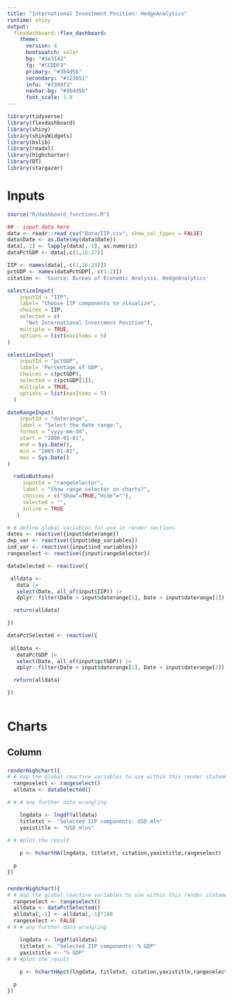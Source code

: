 ```yaml
---
title: "International Investment Position: HedgeAnalytics"
runtime: shiny
output: 
  flexdashboard::flex_dashboard:
    theme:
      version: 4
      bootswatch: solar
      bg: "#1e3142"
      fg: "#CCDDF3"
      primary: "#3b4d5b"
      secondary: "#123051"
      info: "#3399f3"
      navbar-bg: "#3b4d5b"
      font_scale: 1.0
---
```


```r
library(tidyverse)
library(flexdashboard)
library(shiny)
library(shinyWidgets)
library(bslib)
library(readxl)
library(highcharter)
library(DT)
library(stargazer)


```

Inputs {.sidebar data-width=300 bg="#1e3142"}
===========================================

```r
source("R/dashboard_functions.R")

## - input data here 
data <- readr::read_csv("Data/IIP.csv", show_col_types = FALSE)
data$Date <- as.Date(my(data$Date))
data[,-1] <- lapply(data[,-1], as.numeric)
dataPctGDP <- data[,c(1,16:27)]

IIP <- names(data[,-c(1,16:23)])
pctGDP <- names(dataPctGDP[,-c(1:2)])
citation <- 'Source: Bureau of Economic Analysis, HedgeAnalytics'

selectizeInput(
    inputId = "IIP",
    label= "Choose IIP components to visualize",
    choices = IIP,
    selected = c(
      "Net International Investment Position"),
    multiple = TRUE,
    options = list(maxItems = 5)
)

selectizeInput(
    inputId = "pctGDP",
    label= 'Percentage of GDP',
    choices = c(pctGDP),
    selected = c(pctGDP[1]),
    multiple = TRUE,
    options = list(maxItems = 5)
  )

dateRangeInput(
    inputId = "daterange",
    label = "Select the date range:",
    format = "yyyy-mm-dd",
    start = "2006-01-01",
    end = Sys.Date(),
    min = "2005-01-01",
    max = Sys.Date()
)

  radioButtons(
     inputId = "rangeSelector",
     label = "Show range selector on charts?",
     choices = c("Show"=TRUE,"Hide"=""),
     selected = "",
     inline = TRUE
   )
```



```r

# # define global variables for use in render sections
dates <- reactive({input$daterange})
dep_var <- reactive({input$dep_variables})
ind_var <- reactive({input$ind_variables})
rangeselect <- reactive({input$rangeSelector})

dataSelected <- reactive({

 alldata <-
   data |>
   select(Date, all_of(input$IIP)) |>
   dplyr::filter(Date > input$daterange[1], Date < input$daterange[2])

  return(alldata)

})

dataPctSelected <- reactive({
  
 alldata <-
   dataPctGDP |>
   select(Date, all_of(input$pctGDP)) |>
   dplyr::filter(Date > input$daterange[1], Date < input$daterange[2])

  return(alldata)

})



```
Charts
=====================================  

Column
-------------------------------------
    
### 

```r


renderHighchart({
# # map the global reactive variables to use within this render statement
  rangeselect <- rangeselect()
  alldata <- dataSelected()

# # # any further data wrangling

    lngdata <- lngdf(alldata)
    titletxt <- "Selected IIP components: USD mln"
    yaxistitle <- "USD mlns"

# # #plot the result
    
    p <- hchartHA(lngdata, titletxt, citation,yaxistitle,rangeselect)

  p   
})
```

###

```r
renderHighchart({
# # map the global reactive variables to use within this render statement
  rangeselect <- rangeselect()
  alldata <- dataPctSelected()
  alldata[,-1] <- alldata[,-1]*100
  rangeselect <- FALSE
# # # any further data wrangling

    lngdata <- lngdf(alldata)
    titletxt <- "Selected IIP components: % GDP"
    yaxistitle <- "% GDP"
# # #plot the result
    
    p <- hchartHApct(lngdata, titletxt, citation,yaxistitle,rangeselect)

  p   
})

```



